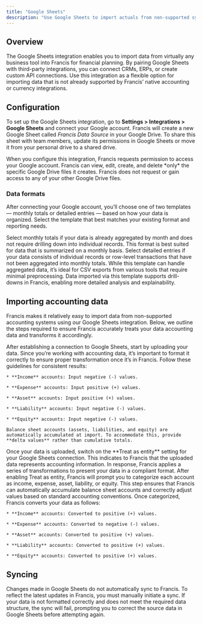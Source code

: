 ```yaml
---
title: "Google Sheets"
description: "Use Google Sheets to import actuals from non-supported systems."
---
```


## Overview

The Google Sheets integration enables you to import data from virtually any business tool into Francis for financial planning. By pairing Google Sheets with third-party integrations, you can connect CRMs, ERPs, or create custom API connections. Use this integration as a flexible option for importing data that is not already supported by Francis’ native accounting or currency integrations.

## Configuration

To set up the Google Sheets integration, go to **Settings > Integrations > Google Sheets** and connect your Google account. Francis will create a new Google Sheet called *Francis Data Source* in your Google Drive. To share this sheet with team members, update its permissions in Google Sheets or move it from your personal drive to a shared drive.

<Tip>
  When you configure this integration, Francis requests permission to access your Google account. Francis can view, edit, create, and delete *only* the specific Google Drive files it creates. Francis does not request or gain access to any of your other Google Drive files.
</Tip>

### Data formats

After connecting your Google account, you’ll choose one of two templates — monthly totals or detailed entries — based on how your data is organized. Select the template that best matches your existing format and reporting needs.

<Tabs>
  <Tab title="Monthly totals">
    Select monthly totals if your data is already aggregated by month and does not require drilling down into individual records. This format is best suited for data that is summarized on a monthly basis.
  </Tab>

  <Tab title="Detailed entries">
    Select detailed entries if your data consists of individual records or row-level transactions that have not been aggregated into monthly totals. While this template can handle aggregated data, it’s ideal for CSV exports from various tools that require minimal preprocessing. Data imported via this template supports drill-downs in Francis, enabling more detailed analysis and explainability.
  </Tab>
</Tabs>

## Importing accounting data

Francis makes it relatively easy to import data from non-supported accounting systems using our Google Sheets integration. Below, we outline the steps required to ensure Francis accurately treats your data accounting data and transforms it accordingly.

<Steps>
  <Step title="Upload your data">
    After establishing a connection to Google Sheets, start by uploading your data. Since you’re working with accounting data, it’s important to format it correctly to ensure proper transformation once it’s in Francis. Follow these guidelines for consistent results:

    * **Income** accounts: Input negative (-) values.

    * **Expense** accounts: Input positive (+) values.

    * **Asset** accounts: Input positive (+) values.

    * **Liability** accounts: Input negative (-) values.

    * **Equity** accounts: Input negative (-) values.

    Balance sheet accounts (assets, liabilities, and equity) are automatically accumulated at import. To accommodate this, provide **delta values** rather than cumulative totals.
  </Step>

  <Step title="Treat as entity">
    Once your data is uploaded, switch on the **Treat as entity** setting for your Google Sheets connection. This indicates to Francis that the uploaded data represents accounting information. In response, Francis applies a series of transformations to present your data in a compliant format.
  </Step>

  <Step title="Categorize accounts">
    After enabling Treat as entity, Francis will prompt you to categorize each account as income, expense, asset, liability, or equity. This step ensures that Francis can automatically accumulate balance sheet accounts and correctly adjust values based on standard accounting conventions. Once categorized, Francis converts your data as follows:

    * **Income** accounts: Converted to positive (+) values.

    * **Expense** accounts: Converted to negative (-) values.

    * **Asset** accounts: Converted to positive (+) values.

    * **Liability** accounts: Converted to positive (+) values.

    * **Equity** accounts: Converted to positive (+) values.
  </Step>
</Steps>

## Syncing

Changes made in Google Sheets do not automatically sync to Francis. To reflect the latest updates in Francis, you must manually initiate a sync. If your data is not formatted correctly and does not meet the required data structure, the sync will fail, prompting you to correct the source data in Google Sheets before attempting again.